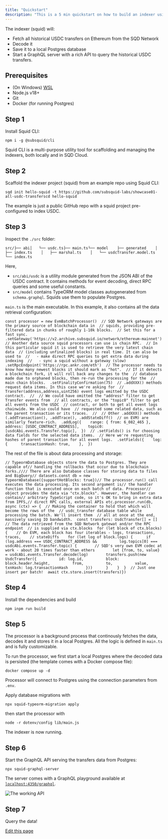 ```yaml
---
title: "Quickstart"
description: "This is a 5 min quickstart on how to build an indexer using Squid SDK."
---
```


The indexer (squid) will:

* Fetch all historical USDC transfers on Ethereum from the SQD Network
* Decode it
* Save it to a local Postgres database
* Start a GraphQL server with a rich API to query the historical USDC transfers.

## Prerequisites[​](#prerequisites "Direct link to Prerequisites")

* (On Windows) [WSL](https://learn.microsoft.com/en-us/windows/wsl/install)
* Node.js v18+
* Git
* Docker (for running Postgres)

## Step 1[​](#step-1 "Direct link to Step 1")

Install Squid CLI:

```
npm i -g @subsquid/cli
```

Squid CLI is a multi-purpose utility tool for scaffolding and managing the indexers, both locally and in SQD Cloud.

## Step 2[​](#step-2 "Direct link to Step 2")

Scaffold the indexer project (squid) from an example repo using Squid CLI:

```
sqd init hello-squid -t https://github.com/subsquid-labs/showcase01-all-usdc-transferscd hello-squid
```

The example is just a public GitHub repo with a squid project pre-configured to index USDC.

## Step 3[​](#step-3 "Direct link to Step 3")

Inspect the `./src` folder:

```
src/├── abi│   └── usdc.ts├── main.ts└── model    ├── generated    │   ├── index.ts    │   ├── marshal.ts    │   └── usdcTransfer.model.ts    └── index.ts
```

Here,

* `src/abi/usdc` is a utility module generated from the JSON ABI of the USDC contract. It contains methods for event decoding, direct RPC queries and some useful constants.
* `src/model` contains TypeORM model classes autogenerated from `schema.graphql`. Squids use them to populate Postgres.

`main.ts` is the main executable. In this example, it also contains all the data retrieval configuration:

```
const processor = new EvmBatchProcessor()  // SQD Network gateways are the primary source of blockchain data in  // squids, providing pre-filtered data in chunks of roughly 1-10k blocks.  // Set this for a fast sync.  .setGateway('https://v2.archive.subsquid.io/network/ethereum-mainnet')  // Another data source squid processors can use is chain RPC.  // In this particular squid it is used to retrieve the very latest chain data  // (including unfinalized blocks) in real time. It can also be used to  //   - make direct RPC queries to get extra data during indexing  //   - sync a squid without a gateway (slow)  .setRpcEndpoint('https://rpc.ankr.com/eth')  // The processor needs to know how many newest blocks it should mark as "hot".  // If it detects a blockchain fork, it will roll back any changes to the  // database made due to orphaned blocks, then re-run the processing for the  // main chain blocks.  .setFinalityConfirmation(75)  // .addXXX() methods request data items. In this case we're asking for  // Transfer(address,address,uint256) event logs emitted by the USDC contract.  //  // We could have omitted the "address" filter to get Transfer events from  // all contracts, or the "topic0" filter to get all events from the USDC  // contract, or both to get all event logs chainwide. We also could have  // requested some related data, such as the parent transaction or its traces.  //  // Other .addXXX() methods (.addTransaction(), .addTrace(), .addStateDiff()  // on EVM) are similarly feature-rich.  .addLog({    range: { from: 6_082_465 },    address: [USDC_CONTRACT_ADDRESS],    topic0: [usdcAbi.events.Transfer.topic],  })  // .setFields() is for choosing data fields for the selected data items.  // Here we're requesting hashes of parent transaction for all event logs.  .setFields({    log: {      transactionHash: true,    },  })
```

The rest of the file is about data processing and storage:

```
// TypeormDatabase objects store the data to Postgres. They are capable of// handling the rollbacks that occur due to blockchain forks.//// There are also Database classes for storing data to files and BigQuery// datasets.const db = new TypeormDatabase({supportHotBlocks: true})// The processor.run() call executes the data processing. Its second argument is// the handler function that is executed once on each batch of data. Processor// object provides the data via "ctx.blocks". However, the handler can contain// arbitrary TypeScript code, so it's OK to bring in extra data from IPFS,// direct RPC calls, external APIs etc.processor.run(db, async (ctx) => {  // Making the container to hold that which will become the rows of the  // usdc_transfer database table while processing the batch. We'll insert them  // all at once at the end, massively saving IO bandwidth.  const transfers: UsdcTransfer[] = []  // The data retrieved from the SQD Network gatewat and/or the RPC endpoint  // is supplied via ctx.blocks  for (let block of ctx.blocks) {    // On EVM, each block has four iterables - logs, transactions, traces,    // stateDiffs    for (let log of block.logs) {      if (log.address === USDC_CONTRACT_ADDRESS &&          log.topics[0] === usdcAbi.events.Transfer.topic) {        // SQD's very own EVM codec at work - about 20 times faster than ethers        let {from, to, value} = usdcAbi.events.Transfer.decode(log)        transfers.push(new UsdcTransfer({          id: log.id,          block: block.header.height,          from,          to,          value,          txnHash: log.transactionHash        }))      }    }  }  // Just one insert per batch!  await ctx.store.insert(transfers)})
```

## Step 4[​](#step-4 "Direct link to Step 4")

Install the dependencies and build

```
npm inpm run build
```

## Step 5[​](#step-5 "Direct link to Step 5")

The processor is a background process that continously fetches the data, decodes it and stores it in a local Postgres. All the logic is defined in `main.ts` and is fully customizable.

To run the processor, we first start a local Postgres where the decoded data is persisted (the template comes with a Docker compose file):

```
docker compose up -d
```

Processor will connect to Postgres using the connection parameters from `.env`.

Apply database migrations with

```
npx squid-typeorm-migration apply
```

then start the processor with

```
node -r dotenv/config lib/main.js
```

The indexer is now running.

## Step 6[​](#step-6 "Direct link to Step 6")

Start the GraphQL API serving the transfers data from Postgres:

```
npx squid-graphql-server
```

The server comes with a GraphQL playground available at [`localhost:4350/graphql`](http://localhost:4350/graphql).

![The working API](/images/sdk/quickstart/assets/images/quickstart-working-api-11f17ad81264e31868df21a3b06f03db.png)

## Step 7[​](#step-7 "Direct link to Step 7")

Query the data!

[Edit this page](https://github.com/subsquid/docs/edit/master/docs/sdk/quickstart.md)
